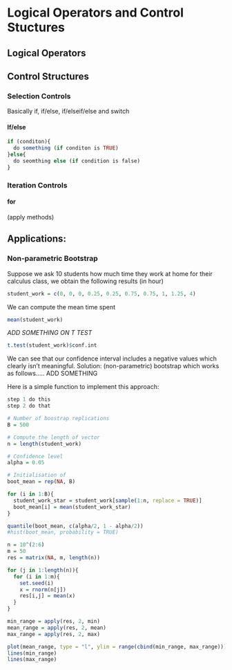 # Logical Operators and Control Stuctures {#control}

## Logical Operators


## Control Structures



### Selection Controls

Basically if, if/else, if/elseif/else and switch

#### If/else

```r
if (conditon){
  do something (if conditon is TRUE)
}else{
  do seomthing else (if condition is false)
}
```
### Iteration Controls

#### for {#forloop}

(apply methods)

## Applications: 



### Non-parametric Bootstrap

Suppose we ask 10 students how much time they work at home for their calculus class, we obtain the following results (in hour)

```r
student_work = c(0, 0, 0, 0.25, 0.25, 0.75, 0.75, 1, 1.25, 4)
```

We can compute the mean time spent

```r
mean(student_work)
```

*ADD SOMETHING ON T TEST*

```r
t.test(student_work)$conf.int
```

We can see that our confidence interval includes a negative values which clearly isn't meaningful. Solution: (non-parametric) bootstrap which works as follows..... ADD SOMETHING

Here is a simple function to implement this approach:


```r
step 1 do this
step 2 do that
```
```r
# Number of boostrap replications
B = 500

# Compute the length of vector
n = length(student_work)

# Confidence level
alpha = 0.05

# Initialisation of 
boot_mean = rep(NA, B)

for (i in 1:B){
  student_work_star = student_work[sample(1:n, replace = TRUE)]
  boot_mean[i] = mean(student_work_star)
}

quantile(boot_mean, c(alpha/2, 1 - alpha/2))
#hist(boot_mean, probability = TRUE)

```

```r
n = 10^(2:6)
m = 50
res = matrix(NA, m, length(n))

for (j in 1:length(n)){
  for (i in 1:m){
    set.seed(i)
    x = rnorm(n[j])
    res[i,j] = mean(x)
  }
}

min_range = apply(res, 2, min)
mean_range = apply(res, 2, mean)
max_range = apply(res, 2, max)

plot(mean_range, type = "l", ylim = range(cbind(min_range, max_range)))
lines(min_range)
lines(max_range)
```